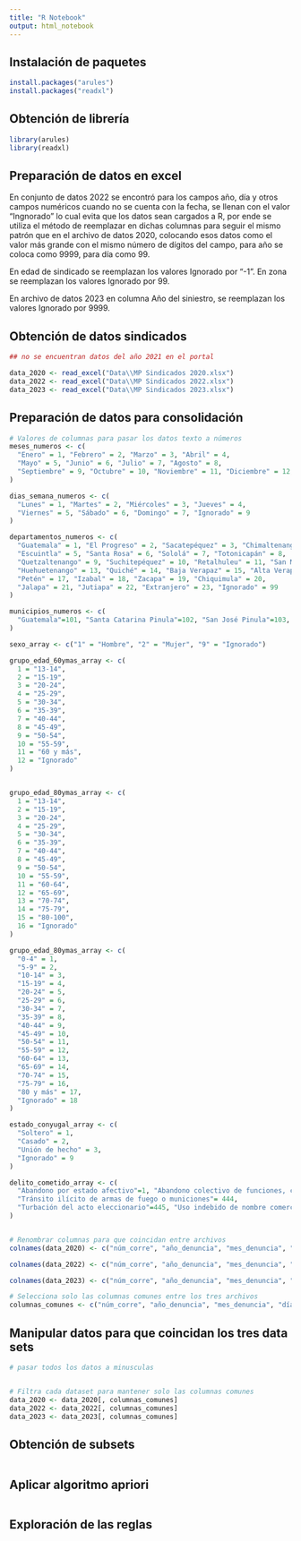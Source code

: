 ```yaml
---
title: "R Notebook"
output: html_notebook
---
```



## Instalación de paquetes
```r
install.packages("arules")
install.packages("readxl")
```

## Obtención de librería
```r
library(arules)
library(readxl)
```

## Preparación de datos en excel
En conjunto de datos 2022 se encontró para los campos año, día y otros campos numéricos cuando no se cuenta con la fecha, se llenan con el valor "Ingnorado" lo cual evita que los datos sean cargados a R, por ende se utiliza el método de reemplazar en dichas columnas para seguir el mismo patrón que en el archivo de datos 2020, colocando esos datos como el valor más grande con el mismo número de dígitos del campo, para año  se coloca como 9999, para día como 99.

En edad de sindicado se reemplazan los valores Ignorado por "-1".
En zona se reemplazan los valores Ignorado por 99.

En archivo de datos 2023
en columna Año del siniestro, se reemplazan los valores Ignorado por 9999.


## Obtención de datos sindicados
```r
## no se encuentran datos del año 2021 en el portal

data_2020 <- read_excel("Data\\MP Sindicados 2020.xlsx")
data_2022 <- read_excel("Data\\MP Sindicados 2022.xlsx")
data_2023 <- read_excel("Data\\MP Sindicados 2023.xlsx")

```
## Preparación de datos para consolidación
```r
# Valores de columnas para pasar los datos texto a números
meses_numeros <- c(
  "Enero" = 1, "Febrero" = 2, "Marzo" = 3, "Abril" = 4,
  "Mayo" = 5, "Junio" = 6, "Julio" = 7, "Agosto" = 8,
  "Septiembre" = 9, "Octubre" = 10, "Noviembre" = 11, "Diciembre" = 12, "Ignorado" = 99
)

dias_semana_numeros <- c(
  "Lunes" = 1, "Martes" = 2, "Miércoles" = 3, "Jueves" = 4,
  "Viernes" = 5, "Sábado" = 6, "Domingo" = 7, "Ignorado" = 9
)

departamentos_numeros <- c(
  "Guatemala" = 1, "El Progreso" = 2, "Sacatepéquez" = 3, "Chimaltenango" = 4,
  "Escuintla" = 5, "Santa Rosa" = 6, "Sololá" = 7, "Totonicapán" = 8,
  "Quetzaltenango" = 9, "Suchitepéquez" = 10, "Retalhuleu" = 11, "San Marcos" = 12,
  "Huehuetenango" = 13, "Quiché" = 14, "Baja Verapaz" = 15, "Alta Verapaz" = 16,
  "Petén" = 17, "Izabal" = 18, "Zacapa" = 19, "Chiquimula" = 20,
  "Jalapa" = 21, "Jutiapa" = 22, "Extranjero" = 23, "Ignorado" = 99
)

municipios_numeros <- c(
  "Guatemala"=101, "Santa Catarina Pinula"=102, "San José Pinula"=103, "San José del Golfo"=104, "Palencia"=105, "Chinautla"=106, "San Pedro Ayampuc"=107, "Mixco"=108, "San Pedro Sacatepéquez"=109, "San Juan Sacatepéquez"=110, "San Raymundo"=111, "Chuarrancho"=112, "Fraijanes"=113, "Amatitlán"=114, "Villa Nueva"=115, "Villa Canales"=116, "Petapa"=117, "Guastatoya"=201, "Morazán"=202, "San Agustín Acasaguastlán"=203, "San Cristóbal Acasaguastlán"=204, "El Jícaro"=205, "Sansare"=206, "Sanarate"=207, "San Antonio La Paz"=208, "Antigua Guatemala"=301, "Jocotenango"=302, "Pastores"=303, "Sumpango"=304, "Santo Domingo Xenacoj"=305, "Santiago Sacatepéquez"=306, "San Bartolomé Milpas Altas"=307, "San Lucas Sacatepéquez"=308, "Santa Lucía Milpas Altas"=309, "Magdalena Milpas Altas"=310, "Santa María de Jesús"=311, "Ciudad Vieja"=312, "San Miguel Dueñas"=313, "San Juan Alotenango"=314, "San Antonio Aguas Calientes"=315, "Santa Catarina Barahona"=316, "Chimaltenango"=401, "San José Poaquil"=402, "San Martín Jilotepeque"=403, "Comalapa"=404, "Santa Apolonia"=405, "Tecpán Guatemala"=406, "Patzún"=407, "San Miguel Pochuta"=408, "Patzicía"=409, "Santa Cruz Balanyá"=410, "Acatenango"=411, "Yepocapa"=412, "San Andrés Itzapa"=413, "Parramos"=414, "Zaragoza"=415, "El Tejar"=416, "Escuintla"=501, "Santa Lucía Cotzumalguapa"=502, "La Democracia"=503, "Siquinalá"=504, "Masagua"=505, "Tiquisate"=506, "La Gomera"=507, "Guanagazapa"=508, "San José"=509, "Iztapa"=510, "Palín"=511, "San Vicente Pacaya"=512, "Nueva Concepción"=513, "Cuilapa"=601, "Barberena"=602, "Santa Rosa de Lima"=603, "Casillas"=604, "San Rafael las Flores"=605, "Oratorio"=606, "San Juan Tecuaco"=607, "Chiquimulilla"=608, "Taxisco"=609, "Santa María Ixhuatán"=610, "Guazacapán"=611, "Santa Cruz Naranjo"=612, "Pueblo Nuevo Viñas"=613, "Nueva Santa Rosa"=614, "Sololá"=701, "San José Chacayá"=702, "Santa María Visitación"=703, "Santa Lucía Utatlán"=704, "Nahualá"=705, "Santa Catarina Ixtahuacán"=706, "Santa Clara La Laguna"=707, "Concepción"=708, "San Andrés Semetabaj"=709, "Panajachel"=710, "Santa Catarina Palopó"=711, "San Antonio Palopó"=712, "San Lucas Toliman"=713, "Santa Cruz La Laguna"=714, "San Pablo La Laguna"=715, "San Marcos La Laguna"=716, "San Juan La Laguna"=717, "San Pedro La Laguna"=718, "Santiago Atitlán"=719, "Totonicapán"=801, "San Cristobal Totonicapán"=802, "San Francisco El Alto"=803, "San Andrés Xecul"=804, "Momostenango"=805, "Santa María Chiquimula"=806, "Santa Lucía La Reforma"=807, "San Bartolo Aguas Calientes"=808, "Quetzaltenango"=901, "Salcajá"=902, "Olintepeque"=903, "San Carlos Sija"=904, "Sibilia"=905, "Cabricán"=906, "Cajolá"=907, "San Miguel Siguilá"=908, "San Juan Ostuncalco"=909, "San Mateo"=910, "Concepción Chiquirichapa"=911, "San Martín Sacatepéquez"=912, "Almolonga"=913, "Cantel"=914, "Huitán"=915, "Zunil"=916, "Colomba"=917, "San Francisco La Unión"=918, "El Palmar"=919, "Coatepeque"=920, "Génova"=921, "Flores Costa Cuca"=922, "La Esperanza"=923, "Palestina de los Altos"=924, "Mazatenango"=1001, "Cuyotenango"=1002, "San Francisco Zapotitlán"=1003, "San Bernardino"=1004, "San José El Idolo"=1005, "Santo Domingo Suchitepéquez"=1006, "San Lorenzo"=1007, "Samayac"=1008, "San Pablo Jocopilas"=1009, "San Antonio Suchitepéquez"=1010, "San Miguel Panán"=1011, "San Gabriel"=1012, "Chicacao"=1013, "Patulul"=1014, "Santa Bárbara"=1015, "San Juan Bautista"=1016, "Santo Tomás La Unión"=1017, "Zunilito"=1018, "Pueblo Nuevo"=1019, "Rio Bravo"=1020, "Retalhuleu"=1101, "San Sebastián"=1102, "Santa Cruz Muluá"=1103, "San Martín Zapotitlán"=1104, "San Felipe"=1105, "San Andrés Villa Seca"=1106, "Champerico"=1107, "Nuevo San Carlos"=1108, "El Asintal"=1109, "San Marcos"=1201, "San Pedro Sacatepéquez"=1202, "San Antonio Sacatepéquez"=1203, "Comitancillo"=1204, "San Miguel Ixtahuacán"=1205, "Concepción Tutuapa"=1206, "Tacaná"=1207, "Sibinal"=1208, "Tajumulco"=1209, "Tejutla"=1210, "San Rafael Pié de La Cuesta"=1211, "Nuevo Progreso"=1212, "El Tumbador"=1213, "El Rodeo"=1214, "Malacatán"=1215, "Catarina"=1216, "Ayutla"=1217, "Ocós"=1218, "San Pablo"=1219, "El Quetzal"=1220, "La Reforma"=1221, "Pajapita"=1222, "Ixchiguán"=1223, "San José Ojetenam"=1224, "San Cristóbal Cucho"=1225, "Sipacapa"=1226, "Esquipulas Palo Gordo"=1227, "Rio Blanco"=1228, "San Lorenzo"=1229, "La Blanca"=1230, "Huehuetenango"=1301, "Chiantla"=1302, "Malacatancito"=1303, "Cuilco"=1304, "Nentón"=1305, "San Pedro Necta"=1306, "Jacaltenango"=1307, "Soloma"=1308, "San Ildefonso Ixtahuacán"=1309, "Santa Bárbara"=1310, "La Libertad"=1311, "La Democracia"=1312, "San Miguel Acatán"=1313, "San Rafael La Independencia"=1314, "Todos Santos Cuchumatán"=1315, "San Juan Atitán"=1316, "Santa Eulalia"=1317, "San Mateo Ixtatán"=1318, "Colotenango"=1319, "San Sebastián Huehuetenango"=1320, "Tectitán"=1321, "Concepción Huista"=1322, "San Juan Ixcoy"=1323, "San Antonio Huista"=1324, "San Sebastián Coatán"=1325, "Barillas"=1326, "Aguacatán"=1327, "San Rafael Petzal"=1328, "San Gaspar Ixchil"=1329, "Santiago Chimaltenango"=1330, "Santa Ana Huista"=1331, "Unión Cantinil"=1332, "Santa Cruz del Quiché"=1401, "Chiché"=1402, "Chinique"=1403, "Zacualpa"=1404, "Chajul"=1405, "Chichicastenango"=1406, "Patzité"=1407, "San Antonio Ilotenango"=1408, "San Pedro Jocopilas"=1409, "Cunén"=1410, "San Juan Cotzal"=1411, "Joyabaj"=1412, "Santa María Nebaj"=1413, "San Andrés Sajcabajá"=1414, "San Miguel Uspantán"=1415, "Sacapulas"=1416, "San Bartolomé Jocotenango"=1417, "Canillá"=1418, "Chicamán"=1419, "Ixcán"=1420, "Pachalum"=1421, "Salamá"=1501, "San Miguel Chicaj"=1502, "Rabinal"=1503, "Cubulco"=1504, "Granados"=1505, "El Chol"=1506, "San Jerónimo"=1507, "Purulhá"=1508, "Cobán"=1601, "Santa Cruz Verapaz"=1602, "San Cristóbal Verapaz"=1603, "Tactic"=1604, "Tamahú"=1605, "Tucurú"=1606, "Panzós"=1607, "Senahú"=1608, "San Pedro Carchá"=1609, "San Juan Chamelco"=1610, "Lanquín"=1611, "Cahabón"=1612, "Chisec"=1613, "Chahal"=1614, "Fray Bartolomé de Las Casas"=1615, "Santa Catalina la Tinta"=1616, "Raxruhá"=1617, "Flores"=1701, "San José"=1702, "San Benito"=1703, "San Andrés"=1704, "La Libertad"=1705, "San Francisco"=1706, "Santa Ana"=1707, "Dolores"=1708, "San Luis"=1709, "Sayaxché"=1710, "Melchor de Mencos"=1711, "Poptún"=1712, "Las Cruces"=1713, "El Chal"=1714, "Puerto Barrios"=1801, "Livingston"=1802, "El Estor"=1803, "Morales"=1804, "Los Amates"=1805, "Zacapa"=1901, "Estanzuela"=1902, "Río Hondo"=1903, "Gualán"=1904, "Teculután"=1905, "Usumatlán"=1906, "Cabañas"=1907, "San Diego"=1908, "La Unión"=1909, "Huité"=1910, "San Jorge"=1911, "Chiquimula"=2001, "San José La Arada"=2002, "San Juan Erminta"=2003, "Jocotán"=2004, "Camotán"=2005, "Olopa"=2006, "Esquipulas"=2007, "Concepción Las Minas"=2008, "Quetzaltepeque"=2009, "San Jacinto"=2010, "Ipala"=2011, "Jalapa"=2101, "San Pedro Pinula"=2102, "San Luis Jilotepeque"=2103, "San Manuel Chaparrón"=2104, "San Carlos Alzatate"=2105, "Monjas"=2106, "Mataquescuintla"=2107, "Jutiapa"=2201, "El Progreso"=2202, "Santa Catarina Mita"=2203, "Agua Blanca"=2204, "Asunción Mita"=2205, "Yupiltepeque"=2206, "Atescatempa"=2207, "Jerez"=2208, "El Adelanto"=2209, "Zapotitlán"=2210, "Comapa"=2211, "Jalpatagua"=2212, "Conguaco"=2213, "Moyuta"=2214, "Pasaco"=2215, "San José Acatempa"=2216, "Quesada"=2217, "Extranjero"=2399, "Ignorado"=9999
)

sexo_array <- c("1" = "Hombre", "2" = "Mujer", "9" = "Ignorado")

grupo_edad_60ymas_array <- c(
  1 = "13-14",
  2 = "15-19",
  3 = "20-24",
  4 = "25-29",
  5 = "30-34",
  6 = "35-39",
  7 = "40-44",
  8 = "45-49",
  9 = "50-54",
  10 = "55-59",
  11 = "60 y más",
  12 = "Ignorado"
)


grupo_edad_80ymas_array <- c(
  1 = "13-14",
  2 = "15-19",
  3 = "20-24",
  4 = "25-29",
  5 = "30-34",
  6 = "35-39",
  7 = "40-44",
  8 = "45-49",
  9 = "50-54",
  10 = "55-59",
  11 = "60-64",
  12 = "65-69",
  13 = "70-74",
  14 = "75-79",
  15 = "80-100",
  16 = "Ignorado"
)

grupo_edad_80ymas_array <- c(
  "0-4" = 1,
  "5-9" = 2,
  "10-14" = 3,
  "15-19" = 4,
  "20-24" = 5,
  "25-29" = 6,
  "30-34" = 7,
  "35-39" = 8,
  "40-44" = 9,
  "45-49" = 10,
  "50-54" = 11,
  "55-59" = 12,
  "60-64" = 13,
  "65-69" = 14,
  "70-74" = 15,
  "75-79" = 16,
  "80 y más" = 17,
  "Ignorado" = 18
)

estado_conyugal_array <- c(
  "Soltero" = 1,
  "Casado" = 2,
  "Unión de hecho" = 3,
  "Ignorado" = 9
)

delito_cometido_array <- c(
  "Abandono por estado afectivo"=1, "Abandono colectivo de funciones, cargos o empleos"=2, "Abandono de cargo"=3, "Abandono de niños y de personas desvalidas"=4, "Aborto preterintencional"=5, "Aborto agravado"=6, "Aborto con o sin consentimiento"=7, "Aborto calificado"=8, "Aborto procurado"=9, "Abuso contra particulares"=10, "Abuso de autoridad"=11, "Actividades contra la seguridad interior de la nación"=12, "Acusación y denuncia falsas"=15, "Adquisición de equipos terminales móviles de dudosa procedencia"=17, "Agresión"=18, "Agrupaciones ilegales de gente armada"=21, "Allanamiento"=22, "Allanamiento agravado"=23, "Allanamiento ilegal"=24, "Alteración de linderos"=25, "Alteración de equipos terminales móviles"=26, "Alteración maliciosa de número de origen"=27, "Alteración o destrucción de información en archivos"=28, "Alzamiento de bienes"=29, "Amenazas"=30, "Anticipación de funciones públicas"=31, "Aprehensión ilegal"=32, "Apropiación indebida de tributos"=33, "Apropiación irregular"=34, "Apología del delito"=35, "Apropiación y retención indebidas"=36, "Asesinato"=37, "Asistencia (casa de juegos)"=38, "Asociación ilegal de gente armada"=39, "Asociación ilícita"=40, "Asociaciones delictivas"=41, "Atentado"=42, "Atentado contra altos funcionarios"=43, "Atentado contra el patrimonio natural y cultural de la nación"=44, "Atentado contra la seguridad de los transportes, maritimos, fluviales o aéreos"=45, "Atentado contra la seguridad de servicios de utilidad pública"=46, "Atentado contra los servicios de telecomunicaciones"=47, "Atentado contra otros medios de transporte"=48, "Calumnia"=49, "Cambio del uso de la tierra sin autorización"=50, "Casos especiales de contrabando aduanero"=51, "Casos especiales de defraudación aduanera"=52, "Casos especiales de estafa"=53, "Casos especiales de defraudación tributaria"=54, "Celebración ilegal de matrimonios"=55, "Chantaje"=56, "Coacción"=57, "Coacción contra la libertad política"=58, "Cobro indebido"=59, "Cohecho activo"=60, "Cohecho pasivo"=61, "Colocación ilícita de rótulos"=62, "Colusión"=63, "Comercialización de equipos terminales móviles denunciados como robados, hurtados, extraviados o alterados"=64, "Comercializacion de vehículos y similares robados en el extranjero o en territorio nacional"=65, "Comercio, tráfico y almacenamiento ilícito"=66, "Competencia desleal"=67, "Comercialización de datos personales"=68, "Comercialización de equipos terminales móviles por personas sin registro"=69, "Conspiración mediante equipos terminales móviles"=72, "Contagio venereo"=73, "Contra el patrimonio nacional forestal cometidos por autoridades"=74, "Contrabando en el ramo de tabacos"=75, "Concusión"=76, "Conspiración"=77, "Consumo ilícito de bebidas alcohólicas o fermentadas"=78, "Contaminación"=80, "Contaminación industrial"=81, "Contra los recursos forestales"=82, "Contrabando aduanero"=83, "Contrabando en el ramo de alcoholes, bebidas alcohólicas y fermentadas"=84, "Contravención de medidas sanitarias"=85, "Cooperación en la evasión"=86, "Daño"=88, "Daño agravado"=89, "Portación de un arma de fuego sin la licencia correspondiente"=90, "Defraudación aduanera"=91, "Defraudación en consumos"=92, "Defraudación tributaria"=93, "Defraudación en el ramo de alcoholes, bebidas alcohólicas y fermentadas"=94, "Defraudación en el ramo de tabacos"=95, "Delito cambiario"=96, "Delito contra el patrimonio cultural de la nación"=97, "Intermediacion financiera"=98, "Delito económico especial (derogado por el código penal)"=99, "Delito por dolo o culpa (delito deportivo)"=100, "Delitos (ley general de caza)"=101, "Demolición ilícita"=102, "Denegación de justicia"=103, "Depósito ilegal de armas de fuego de uso civil y/o deportivas"=104, "Uso ilegal de uniformes o insignias"=105, "Depredación de bienes culturales"=106, "Desobediencia"=107, "Cercenamiento de moneda"=108, "Desorden público"=109, "Desprestigio comercial"=110, "Destrucción de registros informáticos"=111, "Desacato a los presidentes de los organismos del estado"=112, "Desacato de autoridad"=113, "Desaparición forzada"=114, "Detención irregular"=115, "Detenciones ilegales"=116, "Difamación"=117, "Discriminación"=118, "Disparo de arma de fuego"=119, "Disparos sin causa justificada"=120, "Distribución y comercialización de medicamentos falsificados, productos farmacéuticos falsificados, dispositivos médicos y material médico"=121, "Doble representación"=122, "Ejecución extrajudicial"=123, "Elaboración peligrosa de sustancias alimenticias o terapeúticas"=124, "Emisión y circulación de moneda"=125, "Emisiones indebidas (monedas, billetes o títulos)"=126, "Encubrimiento impropio"=128, "Encubrimiento personal"=129, "Encubrimiento propio"=130, "Encubrimiento real"=131, "Enriquecimiento ilícito"=132, "Enriquecimiento ilícito de particulares"=133, "Entrega indebida de un menor"=134, "Envenenamiento de agua o de sustancia alimenticia o medicinal"=135, "Equiparación de documentos"=136, "Estafa de fluidos"=137, "Estafa en la entrega de bienes"=138, "Estafa mediante cheque"=139, "Estafa mediante informaciones contables"=140, "Estafa propia"=141, "Estrago"=142, "Especulación"=143, "Evasión"=144, "Evasión culposa"=145, "Exacciones intimidatorias"=146, "Expedición de moneda falsa o alterada"=149, "Expedición de moneda falsa recibida de buena fe"=150, "Expendio irregular de medicamentos"=151, "Explotación ilegal de recursos naturales"=152, "Alteración (receta médica)"=153, "Extorsión"=154, "Exportación ilegal de armas de fuego"=156, "Exportación ilegal de municiones para armas de fuego"=157, "Extracción de documentos históricos"=158, "Fabricación de armas de fuego hechizas o artesanales"=159, "Fabricación ilegal de municiones"=160, "Fabricación y tenencia de materiales explosivos"=161, "Fabricación de moneda falsa"=162, "Fabricación o transformación"=163, "Facilitación de medios"=164, "Falsedad en certificado"=165, "Falsedad ideológica"=166, "Falsedad material"=167, "Falsificación de documentos privados"=168, "Falsificación de placas y distintivos para vehículos"=169, "Falsificación de sellos, papel sellado y timbres"=170, "Falsificación de billetes de lotería"=171, "Falso testimonio"=172, "Falsa acusación por delito privado"=173, "Falsedad en declaración jurada patrimonial"=174, "Falsificación de documentos para el uso de incentivos forestales"=175, "Fraude"=177, "Homicidio"=178, "Homicidio cometido en estado de emoción violenta"=179, "Homicidio culposo"=180, "Homicidio preterintencional"=181, "Homicidio en riña tumultuaria"=182, "Hurto"=183, "Hurto agravado"=184, "Hurto de fluidos"=185, "Hurto de uso"=186, "Hurto impropio"=187, "Hurto o robo sacrílegos"=188, "Hurto y robo de bienes arqueológicos"=189, "Hurto y robo de tesoros nacionales"=190, "Importación ilegal de armas"=191, "Importación ilegal de municiones"=192, "Importación ilegal de municiones para armas de fuego (Derogado por el DTO. 15-2009)"=193, "Incendio"=194, "Incendio agravado"=195, "Incendio forestal"=196, "Incendio y estrago culposo"=197, "Incesto agravado"=198, "Incitación pública"=199, "Incumplimiento de deberes"=200, "Financiamiento electoral"=201, "Incumplimiento de deberes de asistencia"=202, "Incumplimiento de pago"=203, "Incumplimiento del deber de presentar declaración jurada patrimonial"=204, "Incumplimiento del plan de manejo forestal como delito"=205, "Inducción o ayuda al suicidio"=207, "Inducción al uso de estupefacientes"=208, "Infanticidio"=209, "Infracción de privilegio"=210, "Ingreso de equipos terminales móviles a centros de privación de libertad"=212, "Ingreso ilegal de personas"=214, "Inhumaciones y exhumaciones ilegales"=215, "Injuria"=216, "Instigación a delinquir"=217, "Instigación al genocidio"=218, "Intimidación pública"=219, "Interrupción o entorpecimiento de comunicaciones"=220, "Intimidación pública agravada"=221, "Introducción de moneda falsa o alterada"=222, "Investigaciones o excavaciones ilícitas"=223, "Juegos ilícitos"=224, "Lavado de dinero u otros activos"=225, "Lesión en riña"=226, "Lesiones culposas"=227, "Espionaje agravado"=228, "Lesiones graves"=229, "Lesiones gravisimas"=230, "Lesiones leves"=231, "Lesiones especificas"=232, "Loterías y rifas ilícitas"=233, "Malversación"=235, "Manipulación de información"=236, "Modificaciones ilícitas de bienes culturales"=238, "Modificación ilegal de armas de fuego"=239, "Monopolio"=240, "Motín de presos"=241, "Negociaciones usurarias"=244, "Nombramientos ilegales"=245, "Obstaculización a la accion penal"=246, "Obstrucción de justicia"=247, "Obstrucción extorsiva de tránsito"=248, "Ocultación de impedimento"=249, "Omisión de auxilio"=250, "Omisión de denuncia"=251, "Parricidio"=252, "Patrocinio infiel"=253, "Peculado"=254, "Peculado por sustracción"=255, "Peculado por uso"=256, "Peculado culposo"=257, "Perjurio"=258, "Perturbación de la posesión"=259, "Plagio o secuestro"=260, "Portación ilegal de armas blancas de uso exclusivo del ejército de guatemala o de las fuerzas de seguridad y orden público del Estado"=261, "Intercepción o reproducción de comunicaciones"=262, "Portación ilegal de armas de fuego bélicas o de uso exclusivo del ejército de Guatemala o de las fuerzas de seguridad y orden público del Estado"=263, "Portación ilegal de armas de fuego de uso civil y/o deportivas"=264, "Inutilización de defensas"=265, "Portación ilegal de armas hechizas o de fabricación artesanal"=266, "Portación ilegal de explosivos, armas químicas, biológicas, atómicas, trampas bélicas y armas experimentales"=267, "Portación de arma de fuego en estado de embriaguez o bajo efectos de drogas, estupefacientes o barbitúricos"=268, "Prestación ilegal de servicios de seguridad privada"=269, "Actos hostiles"=270, "Portación ostentosa de arma de fuego"=271, "Posesión para el consumo"=273, "Presentación de testigos falsos"=275, "Prevaricato"=276, "Prevaricato de arbitros"=277, "Prevaricato culposo"=278, "Producción de medicamentos falsificados, productos farmacéuticos falsificados, dispositivos médicos y material médico quirúrgico falsificado"=279, "Profanación de sepulturas"=281, "Prolongación de funciones públicas"=282, "Promoción o estímulo a la drogadicción"=283, "Promoción y fomento"=284, "Proposición y conspiración"=287, "Propagación de enfermedad"=288, "Protección de la fauna (caza sin licencia)"=289, "Publicación de ofensas"=290, "Quiebra fraudulenta"=291, "Rapto impropio (Derogado por la Ley de Violencia Sexual)"=292, "Rapto propio (derogado por la ley de violencia sexual)"=293, "Recolección, utilización y comercialización de productos forestal"=294, "Registros prohibidos"=295, "Reparación de armas de fuego no registradas"=298, "Reproducción de instrucciones o programas de computación"=299, "Resistencia"=300, "Resistencia a la acción fiscalizadora de la administración tributaria"=301, "Resoluciones violatorias a la constitución"=302, "Responsabilidad de conductores"=303, "Responsabilidad de otras personas"=304, "Retardo malicioso"=305, "Retención de información"=306, "Reuniones y manifestaciones ilícitas"=307, "Revelación de información confidencial o reservada"=308, "Revelación de secreto profesional"=309, "Revelación de secretos"=310, "Robo"=311, "Robo agravado"=312, "Robo de equipo terminal movil"=313, "Robo de fluidos"=314, "Robo de uso"=315, "Robo impropio"=316, "Sedición"=317, "Siembra y cultivo"=318, "Simulación de delito"=319, "Simulación de matrimonio"=320, "Sometimiento a servidumbre"=321, "Supresión, ocultación o destrucción de documentos"=324, "Sustitución de un niño por otro"=325, "Sustracción agravada"=326, "Sustracción impropia"=327, "Sustracción propia"=328, "Sustracción, desvío o supresión de correspondencia"=329, "Tala de árboles de especies protegidas"=330, "Tenencia ilegal de armas de fuego artesanales o hechizas, armas con número de registro alterado, armas con número borrado o no legalmente marcadas por la DIGECAM"=331, "Tenencia ilegal de municiones"=332, "Tenencia o portación de arma de fuego con número de registro alterado, borrado o no legalmente marcada por la DIGECAM"=333, "Tentativa y aborto culposo"=334, "Tenencia de armería ilegal"=335, "Tenencia ilegal de armas de fuego bélicas o de uso exclusivo del Ejército de Guatemala o de las fuerzas de seguridad y orden público del Estado, explosivos, armas químicas, biológicas, atómicas, trampas bélicas y armas experimentales."=336, "Tenencia ilegal de armas de fuego ofensivas, explosivos, armas químicas, biológicas, atómicas (Derogado por el DTO. 15-2009)"=337, "Tenencia ilegal de municiones para armas de fuego (Derogado por el DTO. 15-2009)"=338, "Tenencia de instrumentos de falsificación"=339, "Terrorismo "=340, "Testaferrato"=341, "Tráfico de influencias"=342, "Tráfico de tesoros nacionales"=343, "Tráfico ilegal de flora y fauna"=344, "Tráfico ilícito de armas de fuego o municiones"=345, "Tráfico ilegal de fármacos, drogas o estupefacientes"=346, "Tránsito internacional"=347, "Tránsito ilegal de personas"=348, "Transporte y/o traslado ilegal de armas de fuego"=349, "Colocación o venta ilícita de seguros"=350, "Transporte y/o traslado ilegal de municiones"=351, "Transporte de ilegales"=352, "Sustracción de las armas incautadas o sujetas a comiso"=354, "Destrucción de materias primas o productos agrícolas o industrial"=355, "Tortura"=356, "Turbación de actos de culto"=357, "Uso de documentos falsificados"=358, "Uso de equipos terminales móviles en centros de privación de libertad"=359, "Uso de equipos terminales móviles por funcionarios y empleados públicos"=360, "Uso de información"=361, "Uso ilegítimo de documento de identidad"=362, "Uso indebido de uniforme e insignias"=363, "Uso público de nombre supuesto"=364, "Uso de sellos y otros efectos inutilizados"=365, "Usura"=367, "Usurpación"=368, "Usurpación a áreas protegidas"=369, "Usurpación agravada"=370, "Usurpación de aguas"=371, "Usurpación de atribuciones"=372, "Usurpación de calidad"=373, "Usurpación de funciones"=375, "Propagación de enfermedad en plantas o animales"=376, "Venta ilegal de armas de fuego"=377, "Pacto colusorio en las adquisiciones públicas"=378, "Violación a las medidas de protección de bienes culturales"=380, "Violación a derechos de autor y derechos conexos"=381, "Violación a derechos de propiedad industrial"=382, "Violación a la constitución"=383, "Violación a los derechos marcarios"=385, "Violación de sellos"=388, "Falsedad de despachos telegráficos, radiográficos o cablegráficos"=389, "Violación de correspondencia y papeles privados"=392, "Abuso con propósito electoral"=394, "Abuso de autoridad con propósito electoral"=395, "Alteración de moneda"=397, "Alteración de programas"=398, "Instigación a la violación de deberes"=399, "Atentado contra el transporte de material electoral"=400, "Atentados contra la integridad e independencia del estado"=401, "Coacción contra elecciones"=402, "Coacción del elector"=403, "Cobro ilegal de comisiones"=404, "Cohecho pasivo transnacional"=405, "Contratación de ilegales"=406, "Representación ilegal"=408, "Delitos contra los deberes de humanidad"=409, "Denegación de auxilio"=410, "Depósito ilegal de armas de fuego bélicas o de uso exclusivo del Ejército de Guatemala o de las fuerzas de seguridad y orden público del Estado, explosivos, armas químicas, biológicas, atómicas, trampas bélicas y armas experimentales"=411, "Tenencia ilegal de máquina reacondicionadora de munición para armas de fuego"=412, "Entrar o permanecer en el país haciendo uso de documentos falsos (ley de migr.112 b)"=413, "Entrega indebida de arma"=414, "Entrenamiento para actividades ilícitas"=415, "Estafa mediante lesión"=416, "Estupro mediante engaño (derogado por la ley de violencia sexual)"=417, "Exacciones ilegales"=418, "Falsificación de contraseñas y marcas"=419, "Falta aduanera (ley contra la defraudación y el contrabando aduaneros art 6)"=420, "Falta en la portación de arma de fuego con licencia vencida"=421, "Faltas (ley de areas protegidas art. 81)"=422, "Financiamiento electoral ilícito"=423, "Fraude del votante"=424, "Introducción de mercancías de contrabando"=425, "Intrusión"=426, "Militancia en agrupaciones ilegales"=427, "Ocultamiento, retención y posesión ilícita de documentos que acredita la ciudadanía"=428, "Pánico financiero"=429, "Peligro de desastre ferroviario"=430, "Promoción, propaganda, campaña o publicidad anticipada"=431, "Inseminación fraudulenta"=432, "Propaganda oficial ilegal"=433, "Propaganda reeleccionaria"=434, "Publicaciones y espectáculos obscenos"=435, "Publicidad indebida"=436, "Responsabilidad del funcionario"=437, "Servicio ilegal"=438, "Siembra y cultivo de plantas productoras de sustancias estupefacientes"=439, "Soborno de arbitros, peritos u otras personas con función pública"=440, "Suposición de muerte"=441, "Tenencia ilegal de materiales de fabricación y/o reacondicionamiento de municiones para armas de fuego"=442, 
  "Tránsito ilícito de armas de fuego o municiones"= 444, 
  "Turbación del acto eleccionario"=445, "Uso indebido de nombre comercial"=446, "Violación del secreto del voto"=447, "De la fiscalización electoral de fondos"=448, "Ingresar al país violando ley de migración y sus reglamentos"=449, "Secuestro o incautación de armas"=450, "Desastre marítimo, fluvial o aéreo"=451, "Facilitación ilícita de permanencia"=452, "Facilitación ilícita de trabajadores migrantes extranjeros"=453, "Ley para el control de animales peligrosos"=454, "Procuración de impunidad o evasión"=455, "Programas destructivos"=456, "Adulteración de medicamentos"=457, "Otras formas de monopolio"=458, "Exportación de madera en dimensiones prohibidas"=459, "Autoimputación"=460, "Desastres culposos"=461, "Establecimientos o laboratorios clandestinos"=462, "Fabricación ilegal de armas de fuego"=463, "Construcción clandestina de polígonos de tiro"=464, "Estafa por medio de tarjeta de crédito o débito"=465, "Explotación ilegal de transporte urbano o extraurbano de personas"=466, "Inobservancia de formalidades"=467, "Intermediarios de seguros"=468, "Inutilización y entorpecimiento de defensas"=469, "Traición propia"=470, "Ultraje a los símbolos nacionales"=471, "Violación de inmunidades"=472, "Delito de sustracción de las armas incautadas o sujetas a comiso"=473, "Menoscabo a la cultura tradicional"=474, "Abandono de servicio de transporte"=475, "Caso de muerte"=476, "Desaparación o muerte de la raptada"=477, "Prohibición de la producción, compra, venta, importación, exportación, tránsito, utilización y posesión de minas antipersonales y de dispositivos antidetectores, o de partes de tales artefactos"=478, "Adulterio"=479, "No es delito"=900, "Otros"=901
)


# Renombrar columnas para que coincidan entre archivos
colnames(data_2020) <- c("núm_corre", "año_denuncia", "mes_denuncia", "día_denuncia", "día_sem_denuncia", "año_hecho", "mes_hecho", "día_hecho", "día_sem_hecho", "depto_ocu_hecho","mupio_ocu_hecho", "zona_ocu_hecho", "edad_sind", "g_edad_60ymás","g_edad_80ymás", "g_edad_de0_80ymás", "est_conyugal", "sexo_sindicados","delito_cod")

colnames(data_2022) <- c("núm_corre", "año_denuncia", "mes_denuncia", "día_denuncia", "día_sem_denuncia","año_hecho", "mes_hecho", "día_hecho", "depto_ocu_hecho", "mupio_ocu_hecho","zona_ocu_hecho", "edad_sind", "g_edad_60ymás", "g_edad_80ymás", "g_edad_de0_80ymás", "est_conyugal", "hora_denuncia", "g_hora_denuncia", "g_hora_denuncia_mañ.tar.noch", "sexo_sindicados", "delito_com")

colnames(data_2023) <- c("núm_corre", "año_denuncia", "mes_denuncia", "día_denuncia", "día_sem_denuncia", "año_hecho", "mes_hecho", "día_hecho", "día_sem_hecho", "depto_ocu_hecho", "mupio_ocu_hecho", "zona_ocu_hecho", "sexo_per", "edad_sind", "g_edad_60ymás", "g_edad_80ymás", "g_edad_de0_80ymás", "est_conyugal", "delito_com", "hora_denuncia", "g_hora_denuncia", "g_hora_denuncia_mañ.tar.noch", "principales_delitos")

# Selecciona solo las columnas comunes entre los tres archivos
columnas_comunes <- c("núm_corre", "año_denuncia", "mes_denuncia", "día_denuncia", "día_sem_denuncia", "año_hecho", "mes_hecho", "día_hecho", "depto_ocu_hecho", "mupio_ocu_hecho", "zona_ocu_hecho", "edad_sind", "g_edad_60ymás", "g_edad_80ymás", "g_edad_de0_80ymás", "est_conyugal", "sexo_sindicados", "delito_com")


```

## Manipular datos para que coincidan los tres data sets
```r
# pasar todos los datos a minusculas


# Filtra cada dataset para mantener solo las columnas comunes
data_2020 <- data_2020[, columnas_comunes]
data_2022 <- data_2022[, columnas_comunes]
data_2023 <- data_2023[, columnas_comunes]


```

## Obtención de subsets
```r

```

## Aplicar algoritmo apriori
```r

```


## Exploración de las reglas
```r

```

